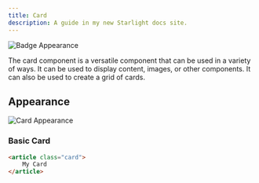 ```yaml
---
title: Card
description: A guide in my new Starlight docs site.
---
```


![Badge Appearance](../../../assets/card/card-hero-banner.svg)

The card component is a versatile component that can be used in a variety of ways. It can be used to display content, images, or other components. It can also be used to create a grid of cards.

## Appearance

![Card Appearance](../../../assets/card/card-example.svg)

### Basic Card

```html
<article class="card">
    My Card
</article>
```
